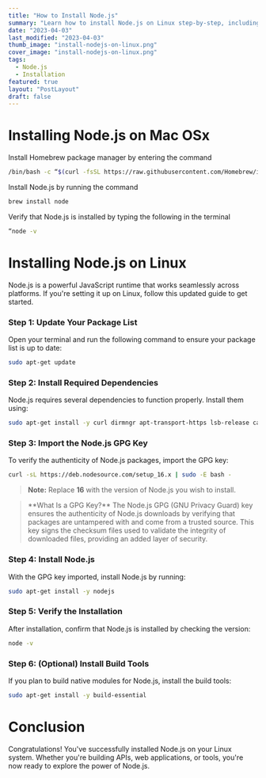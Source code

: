 ```yaml
---
title: "How to Install Node.js"
summary: "Learn how to install Node.js on Linux step-by-step, including updating your package list, installing dependencies, importing the GPG key, and verifying your installation."
date: "2023-04-03"
last_modified: "2023-04-03"
thumb_image: "install-nodejs-on-linux.png"
cover_image: "install-nodejs-on-linux.png"
tags:
  - Node.js
  - Installation
featured: true
layout: "PostLayout"
draft: false
---
```


# Installing Node.js on Mac OSx

Install <LabelHighlight>Homebrew</LabelHighlight> package manager by entering the command 

``` bash
/bin/bash -c “$(curl -fsSL https://raw.githubusercontent.com/Homebrew/install/HEAD/install.sh)"
```

Install <LabelHighlight>Node.js</LabelHighlight> by running the command 

``` bash
brew install node
```

Verify that <LabelHighlight>Node.js</LabelHighlight> is installed by typing the following in the terminal

``` bash
“node -v
```

# Installing Node.js on Linux

Node.js is a powerful JavaScript runtime that works seamlessly across platforms. If you're setting it up on Linux, follow this updated guide to get started.

### Step 1: Update Your Package List

Open your terminal and run the following command to ensure your package list is up to date:

```bash
sudo apt-get update
```

### Step 2: Install Required Dependencies

Node.js requires several dependencies to function properly. Install them using:

```bash
sudo apt-get install -y curl dirmngr apt-transport-https lsb-release ca-certificates
```

### Step 3: Import the Node.js GPG Key

To verify the authenticity of Node.js packages, import the GPG key:

```bash
curl -sL https://deb.nodesource.com/setup_16.x | sudo -E bash -
```

> **Note:** Replace **16** with the version of Node.js you wish to install.

<blockquote>
**What Is a GPG Key?**
The Node.js GPG (GNU Privacy Guard) key ensures the authenticity of Node.js downloads by verifying that packages are untampered with and come from a trusted source. This key signs the checksum files used to validate the integrity of downloaded files, providing an added layer of security.
</blockquote>

### Step 4: Install Node.js

With the GPG key imported, install Node.js by running:

``` bash
sudo apt-get install -y nodejs
```

### Step 5: Verify the Installation

After installation, confirm that Node.js is installed by checking the version:

``` bash
node -v
```

### Step 6: (Optional) Install Build Tools

If you plan to build native modules for Node.js, install the build tools:

``` bash
sudo apt-get install -y build-essential
```

# Conclusion

Congratulations! You've successfully installed Node.js on your Linux system. Whether you're building APIs, web applications, or tools, you're now ready to explore the power of Node.js.
